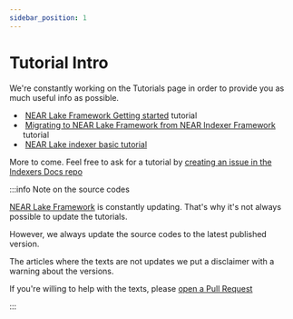 ```yaml
---
sidebar_position: 1
---
```



# Tutorial Intro

We're constantly working on the Tutorials page in order to provide you as much useful info as possible.

- &#8203;<ProgrammingLanguage lang="rust" small /> [NEAR Lake Framework Getting started](/tutorials/lake/near-lake-state-changes-indexer) tutorial
- &#8203;<ProgrammingLanguage lang="rust" small /> [Migrating to NEAR Lake Framework from NEAR Indexer Framework](/tutorials/lake/migrating-to-near-lake-framework) tutorial
- &#8203;<ProgrammingLanguage lang="js" small /> [NEAR Lake indexer basic tutorial](/tutorials/lake/js-lake-indexer)

More to come. Feel free to ask for a tutorial by [creating an issue in the Indexers Docs repo](https://github.com/near/indexers-docs/issues)

:::info Note on the source codes

[NEAR Lake Framework](/docs/projects/near-lake-framework) is constantly updating. That's why it's not always possible to update the tutorials.

However, we always update the source codes to the latest published version.

The articles where the texts are not updates we put a disclaimer with a warning about the versions.

If you're willing to help with the texts, please [open a Pull Request](https://github.com/near/indexers-docs)

:::
